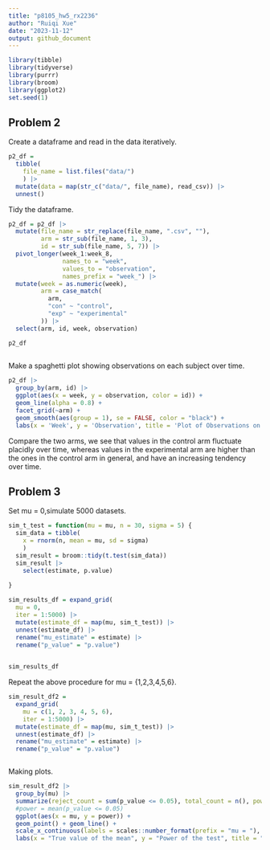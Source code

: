 ```yaml
---
title: "p8105_hw5_rx2236"
author: "Ruiqi Xue"
date: "2023-11-12"
output: github_document
---
```



```r
library(tibble)
library(tidyverse)
library(purrr)
library(broom)
library(ggplot2)
set.seed(1)
```

## Problem 2

Create a dataframe and read in the data iteratively.
```r
p2_df = 
  tibble(
    file_name = list.files("data/")
    ) |>
  mutate(data = map(str_c("data/", file_name), read_csv)) |>
  unnest()

```

Tidy the dataframe.
```r
p2_df = p2_df |>
  mutate(file_name = str_replace(file_name, ".csv", ""),
         arm = str_sub(file_name, 1, 3),
         id = str_sub(file_name, 5, 7)) |>
  pivot_longer(week_1:week_8,
               names_to = "week",
               values_to = "observation",
               names_prefix = "week_") |>
  mutate(week = as.numeric(week),
         arm = case_match(
           arm,
           "con" ~ "control",
           "exp" ~ "experimental"
         )) |>
  select(arm, id, week, observation)

p2_df
  
```

Make a spaghetti plot showing observations on each subject over time.

```r
p2_df |>
  group_by(arm, id) |>
  ggplot(aes(x = week, y = observation, color = id)) +
  geom_line(alpha = 0.8) +
  facet_grid(~arm) +
  geom_smooth(aes(group = 1), se = FALSE, color = "black") +
  labs(x = 'Week', y = 'Observation', title = 'Plot of Observations on Subjects in Each Arm Over Time')
```

Compare the two arms, we see that values in the control arm fluctuate placidly over time, whereas values in the experimental arm are higher than the ones in the control arm in general, and have an increasing tendency over time.


## Problem 3

Set mu = 0,simulate 5000 datasets.
```r

sim_t_test = function(mu = mu, n = 30, sigma = 5) {
  sim_data = tibble(
    x = rnorm(n, mean = mu, sd = sigma)
    )
  sim_result = broom::tidy(t.test(sim_data))
  sim_result |> 
    select(estimate, p.value)
    
}

sim_results_df = expand_grid(
  mu = 0,
  iter = 1:5000) |>
  mutate(estimate_df = map(mu, sim_t_test)) |> 
  unnest(estimate_df) |>
  rename("mu_estimate" = estimate) |>
  rename("p_value" = "p.value")
  

sim_results_df
```


Repeat the above procedure for mu = {1,2,3,4,5,6}.

```r
sim_result_df2 = 
  expand_grid(
    mu = c(1, 2, 3, 4, 5, 6),
    iter = 1:5000) |> 
  mutate(estimate_df = map(mu, sim_t_test)) |> 
  unnest(estimate_df) |>
  rename("mu_estimate" = estimate) |>
  rename("p_value" = "p.value")



```

Making plots.
```r
sim_result_df2 |>
  group_by(mu) |>
  summarize(reject_count = sum(p_value <= 0.05), total_count = n(), power = reject_count / total_count) |>
  #power = mean(p_value <= 0.05)
  ggplot(aes(x = mu, y = power)) + 
  geom_point() + geom_line() +
  scale_x_continuous(labels = scales::number_format(prefix = "mu = "), breaks = seq(0,6,1)) +
  labs(x = "True value of the mean", y = "Power of the test", title = "Power of the One-Sample T-test on Different True Values of the Mean")
```


